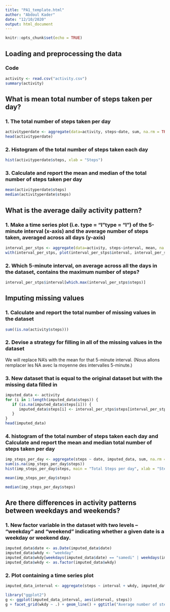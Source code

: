 ```yaml
---
title: "PA1_template.html"
author: "Abdoul Kader"
date: "12/10/2020"
output: html_document
---
```


```r
knitr::opts_chunk$set(echo = TRUE)
```

## Loading and preprocessing the data
### Code


```r
activity <- read.csv("activity.csv")
summary(activity)

```

## What is mean total number of steps taken per day?
### 1. The total number of steps taken per day


```r
activityperdate <- aggregate(data=activity, steps~date, sum, na.rm = TRUE)
head(activityperdate)
```

### 2. Histogram  of the total number of steps taken each day

```r
hist(activityperdate$steps, xlab = "Steps")
```

### 3. Calculate and report the mean and median of the total number of steps taken per day

```r
mean(activityperdate$steps)
median(activityperdate$steps)
```

## What is the average daily activity pattern?
### 1. Make a time series plot (i.e. type = "l"\color{red}{\verb|type = "l"|}type = "l") of the 5-minute interval (x-axis) and the average number of steps taken, averaged across all days (y-axis)

```r
interval_per_stps <- aggregate(data=activity, steps~interval, mean, na.rm=TRUE)
with(interval_per_stps, plot(interval_per_stps$interval, interval_per_stps$steps, type = "l", xlab = "interval", ylab = "Steps"))
```


### 2. Which 5-minute interval, on average across all the days in the dataset, contains the maximum number of steps?

```r
interval_per_stps$interval[which.max(interval_per_stps$steps)]
```

## Imputing missing values
### 1. Calculate and report the total number of missing values in the dataset 

```r
sum((is.na(activity$steps)))
```

### 2. Devise a strategy for filling in all of the missing values in the dataset
We will replace NA’s with the mean for that 5-minute interval.
(Nous allons remplacer les NA avec la moyenne des intervalles 5-minute.)

### 3. New dataset that is equal to the original dataset but with the missing data filled in

```r
imputed_data <- activity
for (i in 1:length(imputed_data$steps)) {
   if (is.na(imputed_data$steps[i])) {
      imputed_data$steps[i] <- interval_per_stps$steps[interval_per_stps$interval == imputed_data$interval[i]]
   }
}
head(imputed_data)
```

### 4. histogram of the total number of steps taken each day and Calculate and report the mean and median total number of steps taken per day

```r
imp_steps_per_day <- aggregate(steps ~ date, imputed_data, sum, na.rm = TRUE)
sum(is.na(imp_steps_per_day$steps))
hist(imp_steps_per_day$steps, main = "Total Steps per day", xlab = "Steps")

mean(imp_steps_per_day$steps)

median(imp_steps_per_day$steps)
```

## Are there differences in activity patterns between weekdays and weekends?
### 1. New factor variable in the dataset with two levels – “weekday” and “weekend” indicating whether a given date is a weekday or weekend day.

```r
imputed_data$date <- as.Date(imputed_data$date)
imputed_data$wkdy <- "weekday"
imputed_data$wkdy[weekdays(imputed_data$date) == "samedi" | weekdays(imputed_data$date) == "dimanche"] <- "weekend"
imputed_data$wkdy <- as.factor(imputed_data$wkdy)
```

### 2. Plot containing a time series plot


```r
imputed_data_interval <- aggregate(steps ~ interval + wkdy, imputed_data, mean, na.rm = TRUE)

library("ggplot2")
g <- ggplot(imputed_data_interval, aes(interval, steps))
g + facet_grid(wkdy ~ .) + geom_line() + ggtitle("Average number of steps per 5-min interval")

```

